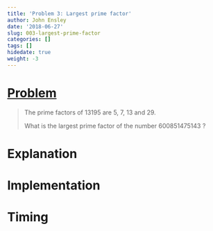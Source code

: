 ```yaml
---
title: 'Problem 3: Largest prime factor'
author: John Ensley
date: '2018-06-27'
slug: 003-largest-prime-factor
categories: []
tags: []
hidedate: true
weight: -3
---
```


# [Problem](https://projecteuler.net/problem=3)

> The prime factors of 13195 are 5, 7, 13 and 29.
>
> What is the largest prime factor of the number 600851475143 ?

# Explanation



# Implementation



# Timing